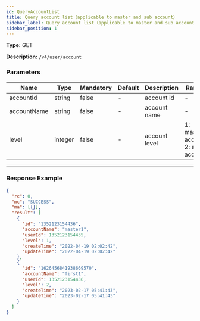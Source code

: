 ```yaml
---
id: QueryAccountList
title: Query account list（applicable to master and sub account）
sidebar_label: Query account list（applicable to master and sub account）
sidebar_position: 1
---
```


**Type:** GET

**Description:** `/v4/user/account`

### Parameters

| Name | Type | Mandatory | Default | Description | Ranges |
| --- | --- | --- | --- | --- | --- |
| accountId | string | false | - | account id | - |
| accountName | string | false | - | account name | - |
| level | integer | false | - | account level | 1: master account; 2: sub account |

---

### Response Example

```json title="Response"
{
  "rc": 0,
  "mc": "SUCCESS",
  "ma": [{}],
  "result": [
    {
      "id": "1352123154436",
      "accountName": "master1",
      "userId": 1352123154435,
      "level": 1,
      "createTime": "2022-04-19 02:02:42",
      "updateTime": "2022-04-19 02:02:42"
    },
    {
      "id": "1626456841938669570",
      "accountName": "first1",
      "userId": 1352123154436,
      "level": 2,
      "createTime": "2023-02-17 05:41:43",
      "updateTime": "2023-02-17 05:41:43"
    }
  ]
}
```
